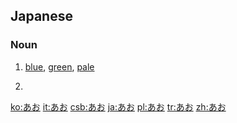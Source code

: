 ==Japanese==
===Noun===
{{ja-noun}}
# {{ja-def|青|蒼|碧}} [[blue]], [[green]], [[pale]]
# {{ja-def|青}} {{abbreviation of|青信号|lang=ja}} 

[[ko:あお]]
[[it:あお]]
[[csb:あお]]
[[ja:あお]]
[[pl:あお]]
[[tr:あお]]
[[zh:あお]]